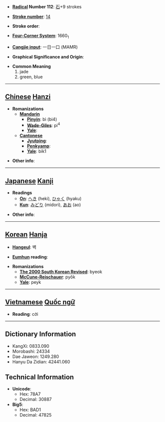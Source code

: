 * '''[[Wiktionary:Chinese radical index| Radical]] Number 112''': [[Wiktionary:Chinese radical index 石|石]]+9 strokes

* '''[[Wiktionary:Chinese total strokes index|Stroke number]]''': [[Wiktionary:Chinese total strokes index 14|14]]

* '''Stroke order''': 

* '''[[Wiktionary:Chinese four corner index|Four-Corner System]]''': 1660<sub>1</sub>

* '''[[Wiktionary:Chinese Cangjie index|Cangjie input]]''': 一日一口 (MAMR)

* '''Graphical Significance and Origin''': 

* '''Common Meaning'''
*#jade
*# green, blue


----

== [[Chinese]] [[Hanzi]] ==

* '''Romanizations'''
** '''[[Mandarin]]'''
*** '''[[Pinyin]]''': bì (bi4)
*** '''[[Wade-Giles]]''': pi<sup>4</sup>
*** '''[[Yale]]''': 
** '''[[Cantonese]]'''
*** '''[[Jyutping]]''':
*** '''[[Penkyamp]]''': 
*** '''[[Yale]]''': bik1

* '''Other info''': 

----

== [[Japanese]] [[Kanji]] ==

* '''Readings'''
** '''[[On]]''': [[へき]] (heki), [[ひゃく]] (hyaku)
** '''[[Kun]]''': [[みどり]] (midori), [[あお]] (ao)

* '''Other info''':  

----

== [[Korean]] [[Hanja]] ==

* '''[[Hangeul]]''': 벽

* '''[[Eumhun]] reading''': 

* '''Romanizations'''
** '''[[The 2000 South Korean Revised Romanization|The 2000 South Korean Revised]]''': byeok
** '''[[McCune-Reischauer]]''': pyŏk
** '''[[Yale]]''': peyk


----

== [[Vietnamese]] [[Quốc ngữ]] ==

* '''Reading''': cời

----

== Dictionary Information ==

* KangXi: 0833.090
* Morobashi: 24334
* Dae Jaweon: 1249.280
* Hanyu Da Zidian: 42441.060

== Technical Information ==

* '''Unicode''':
** Hex: 78A7
** Decimal: 30887
* '''Big5''':
** Hex: BAD1
** Decimal: 47825